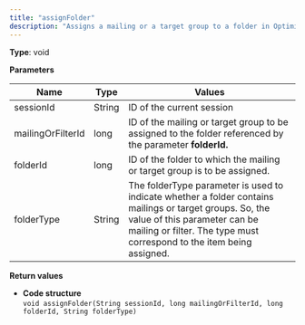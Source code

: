 ```yaml
---
title: "assignFolder"
description: "Assigns a mailing or a target group to a folder in Optimizely Campaign. Assigning a folder is the same as moving a mailing or target group into a folder."
---
```


**Type**: void

**Parameters**

| Name              | Type   | Values                                                                                                                                                                                                           |
| ----------------- | ------ | ---------------------------------------------------------------------------------------------------------------------------------------------------------------------------------------------------------------- |
| sessionId         | String | ID of the current session                                                                                                                                                                                        |
| mailingOrFilterId | long   | ID of the mailing or target group to be assigned to the folder referenced by the parameter **folderId.**                                                                                                         |
| folderId          | long   | ID of the folder to which the mailing or target group is to be assigned.                                                                                                                                         |
| folderType        | String | The folderType parameter is used to indicate whether a folder contains mailings or target groups. So, the value of this parameter can be mailing or filter. The type must correspond to the item being assigned. |

**Return values**

* **Code structure**  
`void assignFolder(String sessionId, long mailingOrFilterId, long folderId, String folderType)  
`